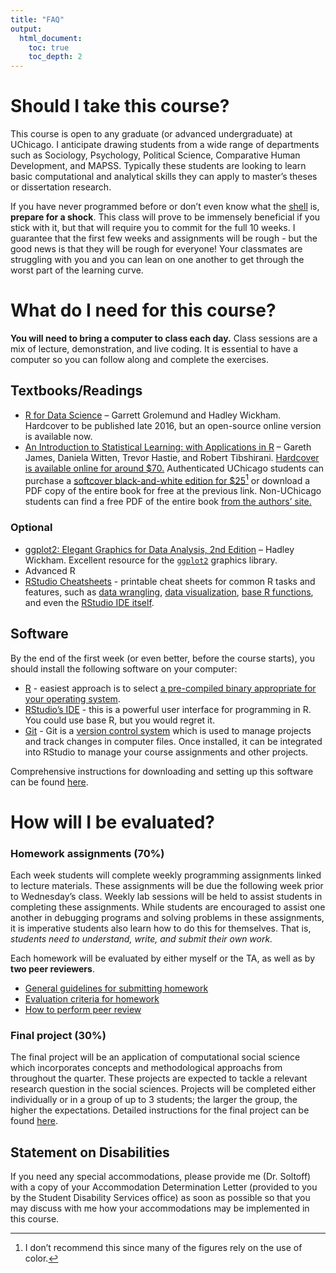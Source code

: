 ```yaml
---
title: "FAQ"
output:
  html_document:
    toc: true
    toc_depth: 2
---
```


# Should I take this course?

This course is open to any graduate (or advanced undergraduate) at UChicago. I anticipate drawing students from a wide range of departments such as Sociology, Psychology, Political Science, Comparative Human Development, and MAPSS. Typically these students are looking to learn basic computational and analytical skills they can apply to master's theses or dissertation research.

If you have never programmed before or don't even know what the [shell](shell.html) is, **prepare for a shock**. This class will prove to be immensely beneficial if you stick with it, but that will require you to commit for the full 10 weeks. I guarantee that the first few weeks and assignments will be rough - but the good news is that they will be rough for everyone! Your classmates are struggling with you and you can lean on one another to get through the worst part of the learning curve.

# What do I need for this course?

**You will need to bring a computer to class each day.** Class sessions are a mix of lecture, demonstration, and live coding. It is essential to have a computer so you can follow along and complete the exercises.

## Textbooks/Readings

* [R for Data Science](http://r4ds.had.co.nz/) -- Garrett Grolemund and Hadley Wickham. Hardcover to be published late 2016, but an open-source online version is available now.
* [An Introduction to Statistical Learning: with Applications in R](http://www-bcf.usc.edu/~gareth/ISL/) -- Gareth James, Daniela Witten, Trevor Hastie, and Robert Tibshirani. [Hardcover is available online for around $70.](https://www.amazon.com/Introduction-Statistical-Learning-Applications-Statistics/dp/1461471370) Authenticated UChicago students can purchase a [softcover black-and-white edition for $25](http://link.springer.com.proxy.uchicago.edu/book/10.1007%2F978-1-4614-7138-7)^[I don't recommend this since many of the figures rely on the use of color.] or download a PDF copy of the entire book for free at the previous link. Non-UChicago students can find a free PDF of the entire book [from the authors' site.](http://www-bcf.usc.edu/~gareth/ISL/ISLR%20Sixth%20Printing.pdf)

### Optional

* [ggplot2: Elegant Graphics for Data Analysis, 2nd Edition](http://link.springer.com.proxy.uchicago.edu/book/10.1007/978-3-319-24277-4) -- Hadley Wickham. Excellent resource for the [`ggplot2`](https://cran.r-project.org/web/packages/ggplot2/index.html) graphics library.
* Advanced R
* [RStudio Cheatsheets](https://www.rstudio.com/resources/cheatsheets/) - printable cheat sheets for common R tasks and features, such as [data wrangling](https://www.rstudio.com/wp-content/uploads/2015/02/data-wrangling-cheatsheet.pdf), [data visualization](https://www.rstudio.com/wp-content/uploads/2015/12/ggplot2-cheatsheet-2.0.pdf), [base R functions](https://www.rstudio.com/wp-content/uploads/2016/06/r-cheat-sheet.pdf), and even the [RStudio IDE itself](https://www.rstudio.com/wp-content/uploads/2016/01/rstudio-IDE-cheatsheet.pdf).

## Software

By the end of the first week (or even better, before the course starts), you should install the following software on your computer:

* [R](https://www.r-project.org/) - easiest approach is to select [a pre-compiled binary appropriate for your operating system](https://cran.rstudio.com/).
* [RStudio's IDE](https://www.rstudio.com/products/RStudio/) - this is a powerful user interface for programming in R. You could use base R, but you would regret it.
* [Git](https://git-scm.com/) - Git is a [version control system](https://en.wikipedia.org/wiki/Version_control) which is used to manage projects and track changes in computer files. Once installed, it can be integrated into RStudio to manage your course assignments and other projects.

Comprehensive instructions for downloading and setting up this software can be found [here](setup00.html).

# How will I be evaluated?

### Homework assignments (70%)

Each week students will complete weekly programming assignments linked to lecture materials. These assignments will be due the following week prior to Wednesday's class. Weekly lab sessions will be held to assist students in completing these assignments. While students are encouraged to assist one another in debugging programs and solving problems in these assignments, it is imperative students also learn how to do this for themselves. That is, *students need to understand, write, and submit their own work.*

Each homework will be evaluated by either myself or the TA, as well as by **two peer reviewers**.

* [General guidelines for submitting homework](hw00_homework_guidelines.html)
* [Evaluation criteria for homework](hw00_homework_grading.html)
* [How to perform peer review](hw00_peer-review.html)

### Final project (30%)

The final project will be an application of computational social science which incorporates concepts and methodological approachs from throughout the quarter. These projects are expected to tackle a relevant research question in the social sciences. Projects will be completed either individually or in a group of up to 3 students; the larger the group, the higher the expectations. Detailed instructions for the final project can be found [here](project_description.html).

## Statement on Disabilities

If you need any special accommodations, please provide me (Dr. Soltoff) with a copy of your Accommodation Determination Letter (provided to you by the Student Disability Services office) as soon as possible so that you may discuss with me how your accommodations may be implemented in this course.





